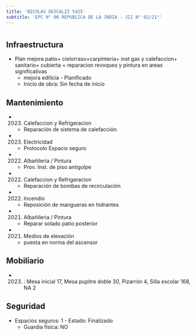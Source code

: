 ```yaml
---
title: 'NICOLAS DESCALZI 5425'
subtitle: 'EPC N° 06 REPUBLICA DE LA INDIA - JII N° 02/21°'
---
```


#
## Infraestructura

* Plan mejora patio+ cielorraso+carpinteria+ inst gas y calefaccion+ sanitario+ cubierta + reparacion revoques y pintura en areas significativas 
    + mejora edilicia - Planificado 
    + Inicio de obra: Sin fecha de inicio 






## Mantenimiento

*  (2023) Calefaccion y Refrigeracion 
    + Reparación de sistema de calefacción.

*  (2023) Electricidad 
    + Protocolo Espacio seguro

*  (2022) Albañileria / Pintura 
    + Prov. Inst.  de piso antigolpe

*  (2022) Calefaccion y Refrigeracion 
    + Reparación de bombas de recirculación

*  (2022) Incendio 
    + Reposición de mangueras en hidrantes

*  (2021) Albañileria / Pintura 
    + Reparar solado patio posterior

*  (2021) Medios de elevación 
    + puesta en norma del ascensor





## Mobiliario

*  (2023) : Mesa inicial 17, Mesa pupitre doble 30, Pizarrón 4, Silla escolar 168, NA 2 





## Seguridad

*  Espacios seguros: 1 - Estado: Finalizado 
    + Guardia física: NO



